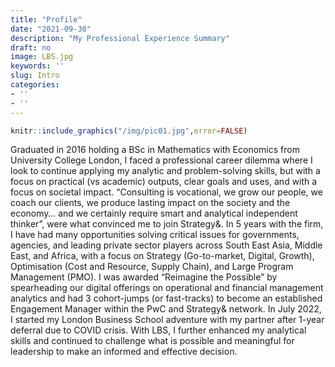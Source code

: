 ```yaml
---
title: "Profile"
date: "2021-09-30"
description: "My Professional Experience Summary"
draft: no
image: LBS.jpg
keywords: ''
slug: Intro
categories:
- ''
- ''
---
```


```r
knitr::include_graphics("/img/pic01.jpg",error=FALSE)
```

Graduated in 2016 holding a BSc in Mathematics with Economics from University College London, I faced a professional career dilemma where I look to continue applying my analytic and problem-solving skills, but with a focus on practical (vs academic) outputs, clear goals and uses, and with a focus on societal impact. 
“Consulting is vocational, we grow our people, we coach our clients, we produce lasting impact on the society and the economy… and we certainly require smart and analytical independent thinker”, were what convinced me to join Strategy&. In 5 years with the firm, I have had many opportunities solving critical issues for governments, agencies, and leading private sector players across South East Asia, Middle East, and Africa, with a focus on Strategy (Go-to-market, Digital, Growth), Optimisation (Cost and Resource, Supply Chain), and Large Program Management (PMO). I was awarded “Reimagine the Possible” by spearheading our digital offerings on operational and financial management analytics and had 3 cohort-jumps (or fast-tracks) to become an established Engagement Manager within the PwC and Strategy& network.
In July 2022, I started my London Business School adventure with my partner after 1-year deferral due to COVID crisis. With LBS, I further enhanced my analytical skills and continued to challenge what is possible and meaningful for leadership to make an informed and effective decision.



